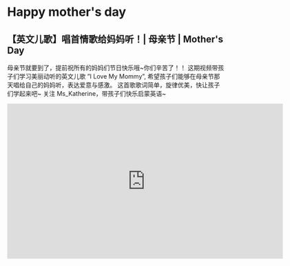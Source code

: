 # Happy mother's day

## 【英文儿歌】唱首情歌给妈妈听！| 母亲节 | Mother's Day

母亲节就要到了，提前祝所有的妈妈们节日快乐哦~你们辛苦了！！
这期视频带孩子们学习美丽动听的英文儿歌 ”I Love My Mommy”, 希望孩子们能够在母亲节那天唱给自己的妈妈听，表达爱意与感激。
这首歌歌词简单，旋律优美，快让孩子们学起来吧~
关注 Ms_Katherine，带孩子们快乐启蒙英语~

<iframe
  src="https://player.bilibili.com/player.html?bvid=BV1Zo4y1x7gE&cid=1&page=1"
  scrolling="no"
  border="0"
  frameborder="no"
  framespacing="0"
  allowfullscreen="true"
  width="640"
  height="360"
></iframe>

